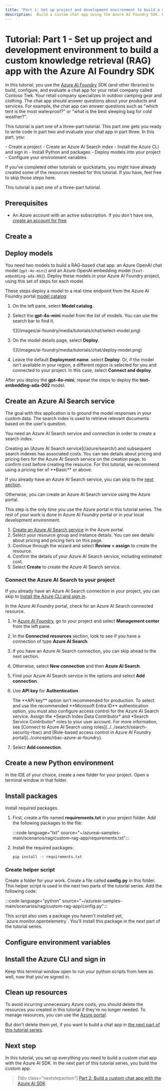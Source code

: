 ```yaml
---
title: "Part 1: Set up project and development environment to build a custom knowledge retrieval (RAG) app"
description:  Build a custom chat app using the Azure AI Foundry SDK. Part 1 of a 3-part tutorial series, which shows how to create the resources you need for parts 2 and 3.
---
```


# Tutorial:  Part 1 - Set up project and development environment to build a custom knowledge retrieval (RAG) app with the Azure AI Foundry SDK

In this tutorial, you use the [Azure AI Foundry](https://ai.azure.com/?cid=learnDocs) SDK (and other libraries) to build, configure, and evaluate a chat app for your retail company called Contoso Trek. Your retail company specializes in outdoor camping gear and clothing. The chat app should answer questions about your products and services. For example, the chat app can answer questions such as "which tent is the most waterproof?" or "what is the best sleeping bag for cold weather?".

This tutorial is part one of a three-part tutorial.  This part one gets you ready to write code in part two and evaluate your chat app in part three. In this part, you:

<Check>
- Create a project
- Create an Azure AI Search index
- Install the Azure CLI and sign in
- Install Python and packages
- Deploy models into your project
- Configure your environment variables
</Check>

If you've completed other tutorials or quickstarts, you might have already created some of the resources needed for this tutorial. If you have, feel free to skip those steps here.

This tutorial is part one of a three-part tutorial.

## Prerequisites


<HubOnlyTutorial />

* An Azure account with an active subscription. If you don't have one, [create an account for free](https://azure.microsoft.com/free/?WT.mc_id=A261C142F).



## Create a <HubProjectName />


<CreateHubProjectSimple />

## Deploy models

You need two models to build a RAG-based chat app: an Azure OpenAI chat model (`gpt-4o-mini`) and an Azure OpenAI embedding model (`text-embedding-ada-002`). Deploy these models in your Azure AI Foundry project, using this set of steps for each model.

These steps deploy a model to a real-time endpoint from the Azure AI Foundry portal [model catalog](../how-to/model-catalog-overview):


<TipLeftPane />

1. On the left pane, select **Model catalog**.
1. Select the **gpt-4o-mini** model from the list of models. You can use the search bar to find it. 

    <Frame>
        ![](/images/ai-foundry/media/tutorials/chat/select-model.png)
    </Frame>

1. On the model details page, select **Deploy**.

    <Frame>
        ![](/images/ai-foundry/media/tutorials/chat/deploy-model.png)
    </Frame>

1. Leave the default **Deployment name**. select **Deploy**.  Or, if the model isn't available in your region, a different region is selected for you and connected to your project.  In this case, select **Connect and deploy**.

After you deploy the **gpt-4o-mini**, repeat the steps to deploy the **text-embedding-ada-002** model.

## <a name="create-search"></a> Create an Azure AI Search service

The goal with this application is to ground the model responses in your custom data. The search index is used to retrieve relevant documents based on the user's question.

You need an Azure AI Search service and connection in order to create a search index.

<Note>
Creating an [Azure AI Search service](/azure/search/) and subsequent search indexes has associated costs. You can see details about pricing and pricing tiers for the Azure AI Search service on the creation page, to confirm cost before creating the resource. For this tutorial, we recommend using a pricing tier of **Basic** or above.
</Note>

If you already have an Azure AI Search service, you can skip to the [next section](#connect).

Otherwise, you can create an Azure AI Search service using the Azure portal. 

<Tip>
This step is the only time you use the Azure portal in this tutorial series.  The rest of your work is done in Azure AI Foundry portal or in your local development environment.
</Tip>

1. [Create an Azure AI Search service](https://portal.azure.com/#create/Microsoft.Search) in the Azure portal.
1. Select your resource group and instance details. You can see details about pricing and pricing tiers on this page.
1. Continue through the wizard and select **Review + assign** to create the resource.
1. Confirm the details of your Azure AI Search service, including estimated cost.
1. Select **Create** to create the Azure AI Search service.

### <a name="connect"></a>Connect the Azure AI Search to your project

If you already have an Azure AI Search connection in your project, you can skip to [Install the Azure CLI and sign in](#installs).

In the Azure AI Foundry portal, check for an Azure AI Search connected resource.

1. In [Azure AI Foundry](https://ai.azure.com/?cid=learnDocs), go to your project and select **Management center** from the left pane.
1. In the **Connected resources** section, look to see if you have a connection of type **Azure AI Search**.
1. If you have an Azure AI Search connection, you can skip ahead to the next section.
1. Otherwise, select **New connection** and then **Azure AI Search**.
1. Find your Azure AI Search service in the options and select **Add connection**.
1. Use **API key** for **Authentication**.

    <Info>
    The **API key** option isn't recommended for production. To select and use the recommended **Microsoft Entra ID** authentication option, you must also configure access control for the Azure AI Search service. Assign the *Search Index Data Contributor* and *Search Service Contributor* roles to your user account. For more information, see [Connect to Azure AI Search using roles](../../search/search-security-rbac) and [Role-based access control in Azure AI Foundry portal](../concepts/rbac-azure-ai-foundry).
    </Info>

1. Select **Add connection**.  


## Create a new Python environment

In the IDE of your choice, create a new folder for your project.  Open a terminal window in that folder.


<InstallPython />

## Install packages

Install required packages.

1. First, create a file named **requirements.txt** in your project folder. Add the following packages to the file:

    :::code language="txt" source="~/azureai-samples-main/scenarios/rag/custom-rag-app/requirements.txt":::

1. Install the required packages:

    ```bash
    pip install -r requirements.txt
    ```

### Create helper script

Create a folder for your work. Create a file called **config.py** in this folder. This helper script is used in the next two parts of the tutorial series. Add the following code:

:::code language="python" source="~/azureai-samples-main/scenarios/rag/custom-rag-app/config.py":::

<Note>
This script also uses a package you haven't installed yet, `azure.monitor.opentelemetry`.  You'll install this package in the next part of the tutorial series.
</Note>

## Configure environment variables


<CreateEnvFile />

## <a name="installs"></a> Install the Azure CLI and sign in 


<InstallTheAzureCli />

Keep this terminal window open to run your python scripts from here as well, now that you've signed in.

## Clean up resources

To avoid incurring unnecessary Azure costs, you should delete the resources you created in this tutorial if they're no longer needed. To manage resources, you can use the [Azure portal](https://portal.azure.com?azure-portal=true).

But don't delete them yet, if you want to build a chat app in [the next part of this tutorial series](copilot-sdk-build-rag).

## Next step

In this tutorial, you set up everything you need to build a custom chat app with the Azure AI SDK. In the next part of this tutorial series, you build the custom app.

> [!div class="nextstepaction"]
> [Part 2: Build a custom chat app with the Azure AI SDK](copilot-sdk-build-rag)
